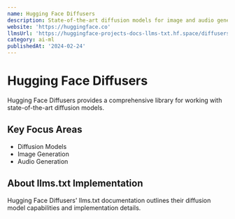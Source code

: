 ```yaml
---
name: Hugging Face Diffusers
description: State-of-the-art diffusion models for image and audio generation
website: 'https://huggingface.co'
llmsUrl: 'https://huggingface-projects-docs-llms-txt.hf.space/diffusers/llms.txt'
category: ai-ml
publishedAt: '2024-02-24'
---
```


# Hugging Face Diffusers

Hugging Face Diffusers provides a comprehensive library for working with state-of-the-art diffusion models.

## Key Focus Areas

- Diffusion Models
- Image Generation
- Audio Generation

## About llms.txt Implementation

Hugging Face Diffusers' llms.txt documentation outlines their diffusion model capabilities and implementation details.
